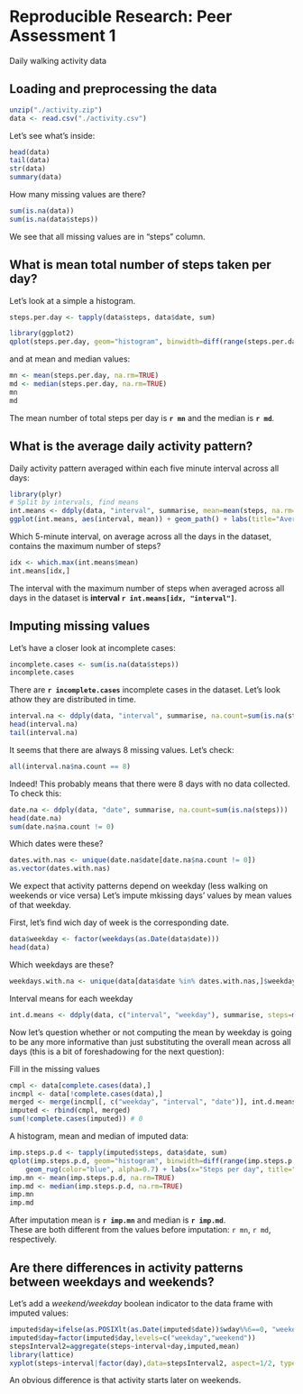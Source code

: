 # Reproducible Research: Peer Assessment 1

Daily walking activity data

## Loading and preprocessing the data

```{r, Load data, echo = TRUE}
unzip("./activity.zip") 
data <- read.csv("./activity.csv")
```

Let's see what's inside:
```{r Look into data, echo = TRUE}
head(data)
tail(data)
str(data)
summary(data)
```

How many missing values are there?
```{r Count NA-s, echo = TRUE}
sum(is.na(data))
sum(is.na(data$steps))
```
We see that all missing values are in "steps" column.  

## What is mean total number of steps taken per day?

Let's look at a simple a histogram.
```{r Histogram, echo = TRUE}
steps.per.day <- tapply(data$steps, data$date, sum)

library(ggplot2)
qplot(steps.per.day, geom="histogram", binwidth=diff(range(steps.per.day, na.rm=TRUE)) / 30) + geom_rug(color="blue", alpha=0.7) + labs(x="Steps per day", title="Histogram of total steps per day")
```

and at mean and median values:
```{r Mean and median, echo = TRUE}
mn <- mean(steps.per.day, na.rm=TRUE)
md <- median(steps.per.day, na.rm=TRUE)
mn
md
```

The mean number of total steps per day is **`r mn`** and the median is **`r md`**.


## What is the average daily activity pattern?

Daily activity pattern averaged within each five minute interval across all days:

```{r, fig.width=8, fig.height=4, echo = TRUE}
library(plyr)
# Split by intervals, find means
int.means <- ddply(data, "interval", summarise, mean=mean(steps, na.rm=TRUE))
ggplot(int.means, aes(interval, mean)) + geom_path() + labs(title="Average Nr of Steps in 5-minute Intervals", x="Interval", y="Average Nr of Steps")
```

Which 5-minute interval, on average across all the days in the dataset, contains the maximum number of steps?
```{r Most active interval, echo = TRUE}
idx <- which.max(int.means$mean)
int.means[idx,]
```

The interval with the maximum number of steps when averaged across all days in the dataset is **interval `r int.means[idx, "interval"]`**.

## Imputing missing values

Let's have a closer look at incomplete cases:

```{r Incomplete cases, echo = TRUE}
incomplete.cases <- sum(is.na(data$steps))
incomplete.cases
```
There are **`r incomplete.cases`** incomplete cases in the dataset. Let's look athow they are distributed in time.

```{r NA-s in time, echo = TRUE}
interval.na <- ddply(data, "interval", summarise, na.count=sum(is.na(steps)))
head(interval.na)
tail(interval.na)
```

It seems that there are always 8 missing values. Let's check:

```{r Calculate missing, echo = TRUE}
all(interval.na$na.count == 8)
```

Indeed! 
This probably means that there were 8 days with no data collected. 
To check this:

```{r NAs by day, echo = TRUE}
date.na <- ddply(data, "date", summarise, na.count=sum(is.na(steps)))
head(date.na)
sum(date.na$na.count != 0)
```

Which dates were these?

```{r Which days were these?, echo = TRUE}
dates.with.nas <- unique(date.na$date[date.na$na.count != 0])
as.vector(dates.with.nas)
```

We expect that activity patterns depend on weekday (less walking on weekends or vice versa)
Let's impute mkissing days' values by mean values of that weekday.

First, let's find wich day of week is the corresponding date.

```{r Add weekday, echo = TRUE}
data$weekday <- factor(weekdays(as.Date(data$date)))
head(data)
```

Which weekdays are these?

```{r Weekdays with NAs, echo = TRUE}
weekdays.with.na <- unique(data[data$date %in% dates.with.nas,]$weekday)
```

Interval means for each weekday

```{r Interval means for each weekday, echo = TRUE}
int.d.means <- ddply(data, c("interval", "weekday"), summarise, steps=mean(steps, na.rm=TRUE))
```

Now let's question whether or not computing the mean by weekday is going to be
any more informative than just substituting the overall mean across all days
(this is a bit of foreshadowing for the next question):

Fill in the missing values

```{r Fill in the missing values, echo = TRUE}
cmpl <- data[complete.cases(data),]
incmpl <- data[!complete.cases(data),]
merged <- merge(incmpl[, c("weekday", "interval", "date")], int.d.means, by=c("interval", "weekday"))
imputed <- rbind(cmpl, merged)
sum(!complete.cases(imputed)) # 0 
```

A histogram, mean and median of imputed data: 

```{r A histogram, mean and median of imputed data, fig.width=8, fig.height=4, echo = TRUE}
imp.steps.p.d <- tapply(imputed$steps, data$date, sum)
qplot(imp.steps.p.d, geom="histogram", binwidth=diff(range(imp.steps.p.d, na.rm=TRUE)) / 30) +
    geom_rug(color="blue", alpha=0.7) + labs(x="Steps per day", title="Histogram of total steps per day (for imputed data)")
imp.mn <- mean(imp.steps.p.d, na.rm=TRUE)
imp.md <- median(imp.steps.p.d, na.rm=TRUE)
imp.mn
imp.md
```

After imputation mean is **`r imp.mn`** and median is **`r imp.md`**.  
These are both different from the values before imputation: `r mn`, `r md`, respectively.


## Are there differences in activity patterns between weekdays and weekends?

Let's add a *weekend/weekday* boolean indicator to the data frame with imputed values:

```{r Add weekend indicator, fig.width=8, echo = TRUE}
imputed$day=ifelse(as.POSIXlt(as.Date(imputed$date))$wday%%6==0, "weekend","weekday")
imputed$day=factor(imputed$day,levels=c("weekday","weekend"))
stepsInterval2=aggregate(steps~interval+day,imputed,mean)
library(lattice)
xyplot(steps~interval|factor(day),data=stepsInterval2, aspect=1/2, type="l")
```

An obvious difference is that activity starts later on weekends.



